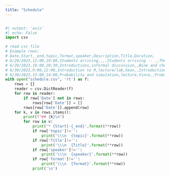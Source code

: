 ```yaml
---
title: "Schedule"
---
```


```python


```

```python
#| output: 'asis'
#| echo: False
import csv

# read csv file
# Example rows:
# Date,Start,_end,topic,format,speaker,Description,Title,Duration,
# 6/29/2023,12:00,19:00,Students arriving,,,,Students arriving -- ,,Thursday
# 6/29/2023,19:00,20:30,Introductions,informal discussion,,Wine and cheese,Introductions -- ,1:30,Thursday
# 6/30/2023,9:00,12:00,Introduction to R,lecture/lab,Sean,,Introduction to R -- Sean,3:00,Friday
# 6/30/2023,13:00,14:00,Probability and simulation,lecture,Vince,,Probability and simulation -- Vince,1:00,Friday
with open("schedule.csv", 'rt') as f:
    rows = {}
    reader = csv.DictReader(f)
    for row in reader:
        if row['Date'] not in rows:
            rows[row['Date']] = []
        rows[row['Date']].append(row)
    for k, v in rows.items():
        print(f"## {k}\n")
        for row in v:
            print('* {Start}-{_end}'.format(**row))
            if row['topic']!='':
                print('\\\n  {topic}'.format(**row))
            if row['Title']!='':
                print('\\\n  {Title}'.format(**row))
            if row['speaker']!='':
                print('\\\n  {speaker}'.format(**row))
            if row['format']!='':
                print('\\\n  {format}'.format(**row))
            print('\n')
```
